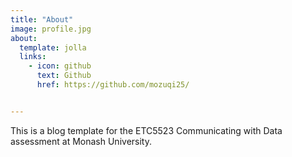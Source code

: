 ```yaml
---
title: "About"
image: profile.jpg
about:
  template: jolla
  links:
    - icon: github
      text: Github
      href: https://github.com/mozuqi25/


---
```


This is a blog template for the ETC5523 Communicating with Data assessment at Monash University.
